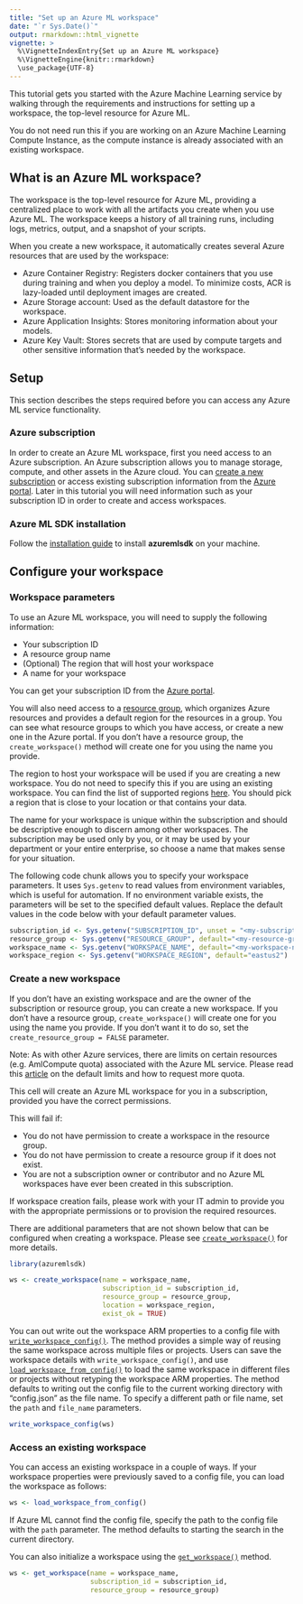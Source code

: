 ---
title: "Set up an Azure ML workspace"
date: "`r Sys.Date()`"
output: rmarkdown::html_vignette
vignette: >
  %\VignetteIndexEntry{Set up an Azure ML workspace}
  %\VignetteEngine{knitr::rmarkdown}
  \use_package{UTF-8}
---

This tutorial gets you started with the Azure Machine Learning service by walking through the requirements and instructions for setting up a workspace, the top-level resource for Azure ML.

You do not need run this if you are working on an Azure Machine Learning Compute Instance, as the compute instance is already associated with an existing workspace.

## What is an Azure ML workspace?
The workspace is the top-level resource for Azure ML, providing a centralized place to work with all the artifacts you create when you use Azure ML. The workspace keeps a history of all training runs, including logs, metrics, output, and a snapshot of your scripts.

When you create a new workspace, it automatically creates several Azure resources that are used by the workspace:

* Azure Container Registry: Registers docker containers that you use during training and when you deploy a model. To minimize costs, ACR is lazy-loaded until deployment images are created.
* Azure Storage account: Used as the default datastore for the workspace.
* Azure Application Insights: Stores monitoring information about your models.
* Azure Key Vault: Stores secrets that are used by compute targets and other sensitive information that's needed by the workspace.

## Setup
This section describes the steps required before you can access any Azure ML service functionality.

### Azure subscription
In order to create an Azure ML workspace, first you need access to an Azure subscription. An Azure subscription allows you to manage storage, compute, and other assets in the Azure cloud. You can [create a new subscription](https://azure.microsoft.com/en-us/free/) or access existing subscription information from the [Azure portal](https://portal.azure.com/). Later in this tutorial you will need information such as your subscription ID in order to create and access workspaces.

### Azure ML SDK installation
Follow the [installation guide](https://azure.github.io/azureml-sdk-for-r/articles/installation.html) to install **azuremlsdk** on your machine.

## Configure your workspace
### Workspace parameters
To use an Azure ML workspace, you will need to supply the following information:

* Your subscription ID
* A resource group name
* (Optional) The region that will host your workspace
* A name for your workspace

You can get your subscription ID from the [Azure portal](https://portal.azure.com/).

You will also need access to a [resource group](https://docs.microsoft.com/en-us/azure/azure-resource-manager/resource-group-overview#resource-groups), which organizes Azure resources and provides a default region for the resources in a group. You can see what resource groups to which you have access, or create a new one in the Azure portal. If you don't have a resource group, the `create_workspace()` method will create one for you using the name you provide.

The region to host your workspace will be used if you are creating a new workspace. You do not need to specify this if you are using an existing workspace. You can find the list of supported regions [here](https://azure.microsoft.com/en-us/global-infrastructure/services/?products=machine-learning-service). You should pick a region that is close to your location or that contains your data.

The name for your workspace is unique within the subscription and should be descriptive enough to discern among other workspaces. The subscription may be used only by you, or it may be used by your department or your entire enterprise, so choose a name that makes sense for your situation.

The following code chunk allows you to specify your workspace parameters. It uses `Sys.getenv` to read values from environment variables, which is useful for automation. If no environment variable exists, the parameters will be set to the specified default values. Replace the default values in the code below with your default parameter values.

``` {r configure_parameters, eval=FALSE}
subscription_id <- Sys.getenv("SUBSCRIPTION_ID", unset = "<my-subscription-id>")
resource_group <- Sys.getenv("RESOURCE_GROUP", default="<my-resource-group>")
workspace_name <- Sys.getenv("WORKSPACE_NAME", default="<my-workspace-name>")
workspace_region <- Sys.getenv("WORKSPACE_REGION", default="eastus2")
``` 

### Create a new workspace
If you don't have an existing workspace and are the owner of the subscription or resource group, you can create a new workspace. If you don't have a resource group, `create_workspace()` will create one for you using the name you provide. If you don't want it to do so, set the `create_resource_group = FALSE` parameter.

Note: As with other Azure services, there are limits on certain resources (e.g. AmlCompute quota) associated with the Azure ML service. Please read this [article](https://docs.microsoft.com/en-us/azure/machine-learning/service/how-to-manage-quotas) on the default limits and how to request more quota.

This cell will create an Azure ML workspace for you in a subscription, provided you have the correct permissions.

This will fail if:

* You do not have permission to create a workspace in the resource group.
* You do not have permission to create a resource group if it does not exist.
* You are not a subscription owner or contributor and no Azure ML workspaces have ever been created in this subscription.

If workspace creation fails, please work with your IT admin to provide you with the appropriate permissions or to provision the required resources.

There are additional parameters that are not shown below that can be configured when creating a workspace. Please see [`create_workspace()`](https://azure.github.io/azureml-sdk-for-r/reference/create_workspace.html) for more details.

``` {r create_workspace, eval=FALSE}
library(azuremlsdk)

ws <- create_workspace(name = workspace_name,
                       subscription_id = subscription_id,
                       resource_group = resource_group,
                       location = workspace_region,
                       exist_ok = TRUE)
```

You can out write out the workspace ARM properties to a config file with [`write_workspace_config()`](https://azure.github.io/azureml-sdk-for-r/reference/write_workspace_config.html). The method provides a simple way of reusing the same workspace across multiple files or projects. Users can save the workspace details with `write_workspace_config()`, and use [`load_workspace_from_config()`](https://azure.github.io/azureml-sdk-for-r/reference/load_workspace_from_config.html) to load the same workspace in different files or projects without retyping the workspace ARM properties. The method defaults to writing out the config file to the current working directory with "config.json" as the file name. To specify a different path or file name, set the `path` and `file_name` parameters.

``` {r write_config, eval=FALSE}
write_workspace_config(ws)
```

### Access an existing workspace
You can access an existing workspace in a couple of ways. If your workspace properties were previously saved to a config file, you can load the workspace as follows:

``` {r load_config, eval=FALSE}
ws <- load_workspace_from_config()
```

If Azure ML cannot find the config file, specify the path to the config file with the `path` parameter. The method defaults to starting the search in the current directory.

You can also initialize a workspace using the [`get_workspace()`](https://azure.github.io/azureml-sdk-for-r/reference/get_workspace.html) method.

``` {r get_workspace, eval=FALSE}
ws <- get_workspace(name = workspace_name,
                    subscription_id = subscription_id,
                    resource_group = resource_group)
```
